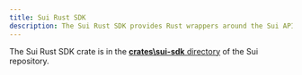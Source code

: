 ```yaml
---
title: Sui Rust SDK
description: The Sui Rust SDK provides Rust wrappers around the Sui API. Using the SDK, you can interact with Sui networks using the Rust programming language.
---
```



The Sui Rust SDK crate is in the [**crates\sui-sdk** directory](https://github.com/MystenLabs/sui/tree/main/crates/sui-sdk) of the Sui repository.

<README />
